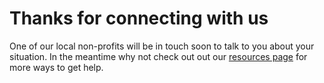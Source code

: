 
# Thanks for connecting with us
One of our local non-profits will be in touch soon to talk to you about your situation. In the meantime why not check out out our [resources page](/resources) for more ways to get help. 

<AutoSubmit pageName="getHelpSubmit" />